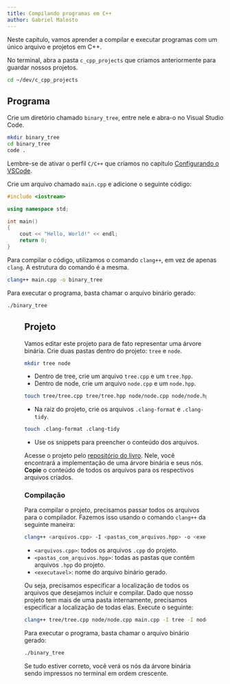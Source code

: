 ```yaml
---
title: Compilando programas em C++
author: Gabriel Malosto
---
```




Neste capítulo, vamos aprender a compilar e executar programas com um único arquivo e projetos em C++.

No terminal, abra a pasta `c_cpp_projects` que criamos anteriormente para guardar nossos projetos.

```bash
cd ~/dev/c_cpp_projects
```

## Programa

Crie um diretório chamado `binary_tree`, entre nele e abra-o no Visual Studio Code.

```bash
mkdir binary_tree
cd binary_tree
code .
```

Lembre-se de ativar o perfil `C/C++` que criamos no capítulo [Configurando o VSCode](vscode).

Crie um arquivo chamado `main.cpp` e adicione o seguinte código:

```cpp
#include <iostream>

using namespace std;

int main()
{
    cout << "Hello, World!" << endl;
    return 0;
}
```

Para compilar o código, utilizamos o comando `clang++`, em vez de apenas `clang`.
A estrutura do comando é a mesma.

```bash
clang++ main.cpp -o binary_tree
```

Para executar o programa, basta chamar o arquivo binário gerado:

```bash
./binary_tree
```

<Figure
  caption={`Compilação e execução do programa "Binary Tree".`}
  images={[
    {
      src: compileRunHello,
      alt: `Terminal com os comandos para compilar e executar o programa "Binary Tree", cujo resultado é "Hello, World!"`,
    },
  ]}
/>

## Projeto

Vamos editar este projeto para de fato representar uma árvore binária.
Crie duas pastas dentro do projeto: `tree` e `node`.

```bash
mkdir tree node
```

- Dentro de tree, crie um arquivo `tree.cpp` e um `tree.hpp`.
- Dentro de node, crie um arquivo `node.cpp` e um `node.hpp`.

```bash
touch tree/tree.cpp tree/tree.hpp node/node.cpp node/node.hpp
```

- Na raiz do projeto, crie os arquivos `.clang-format` e `.clang-tidy`.

```bash
touch .clang-format .clang-tidy
```

- Use os snippets para preencher o conteúdo dos arquivos.

Acesse o projeto pelo [repositório do livro](https://github.com/gabdumal/book_andesito/tree/main/public/code/c_cpp_projects/binary_tree).
Nele, você encontrará a implementação de uma árvore binária e seus nós.
**Copie** o conteúdo de todos os arquivos para os respectivos arquivos criados.

### Compilação

Para compilar o projeto, precisamos passar todos os arquivos para o compilador.
Fazemos isso usando o comando `clang++` da seguinte maneira:

```bash
clang++ <arquivos.cpp> -I <pastas_com_arquivos.hpp> -o <executavel>
```

- `<arquivos.cpp>`: todos os arquivos `.cpp` do projeto.
- `<pastas_com_arquivos.hpp>`: todas as pastas que contêm arquivos `.hpp` do projeto.
- `<executavel>`: nome do arquivo binário gerado.

Ou seja, precisamos especificar a localização de todos os arquivos que desejamos incluir e compilar.
Dado que nosso projeto tem mais de uma pasta internamente, precisamos especificar a localização de todas elas.
Execute o seguinte:

```bash
clang++ tree/tree.cpp node/node.cpp main.cpp -I tree -I node -o binary_tree
```

Para executar o programa, basta chamar o arquivo binário gerado:

```bash
./binary_tree
```

Se tudo estiver correto, você verá os nós da árvore binária sendo impressos no terminal em ordem crescente.

<Figure
  caption={`Compilação e execução do projeto "binary_tree".`}
  images={[
    {
      src: compileRunBinary,
      alt: `Terminal com os comandos para compilar e executar o projeto "binary_tree", cujo resultado é "1 3 4 5 7 8 9"`,
    },
  ]}
/>
